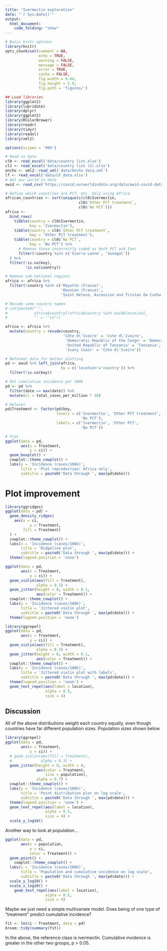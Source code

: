 ```yaml
---
title: "Ivermectin exploration"
date: "`r Sys.Date()`"
output:
  html_document:
    code_folding: "show"
---
```



```r
# Basic knitr options
library(knitr)
opts_chunk$set(comment = NA, 
               echo = TRUE,
               warning = FALSE, 
               message = FALSE, 
               error = TRUE, 
               cache = FALSE,
               fig.width = 9.64,
               fig.height = 5.9,
               fig.path = 'figures/')
```

```r
## Load libraries
library(ggplot2)
library(lubridate)
library(dplyr)
library(ggplot2)
library(RColorBrewer)
library(readr)
library(tidyr)
library(readxl)
library(xml2)

options(scipen = '999')
```

```r
# Read in data
cl0 <- read_excel('data/country list.xlsx')
cl1 <- read_excel('data/country list (1).xlsx')
oncho <- xml2::read_xml('data/Oncho data.xml')
lf <- read_excel('data/LF_data.xlsx')
# Get our world in data 
owid <- read_csv('https://covid.ourworldindata.org/data/owid-covid-data.csv')
```

```r
# Define which countries are PCT, etc. Only using Africa
african_countries <- sort(unique(c(cl0$Ivermectin,
                                 cl0$`Other PCT treatment`,
                                 cl0$`No PCT`)))
africa <- 
  bind_rows(
    tibble(country = cl0$Ivermectin,
           key = 'Ivermectin'),
    tibble(country = cl0$`Other PCT treatment`,
           key = 'Other PCT treatment'),
    tibble(country = cl0$`No PCT`,
           key = 'No PCT') %>% 
      # Remove those incorrectly coded as both PCT and Iver
      filter(!country %in% c('Sierra Leone', 'Senegal'))
  ) %>%
  filter(!is.na(key),
         !is.na(country))

# Remove sub-national regions
africa <- africa %>%
  filter(!country %in% c('Mayotte (France)',
                         'Reunion (France)',
                         'Saint Helena, Ascension and Tristan da Cunha (UK)'))

# Recode some country names
# cat(paste0("'",
#            africa$country[!africa$country %in% owid$location],
#            "' = ''\n"))

africa <- africa %>%
  mutate(country = recode(country,
                          'Côte d\'Ivoire' = 'Cote d\'Ivoire',
                           'Democratic Republic of the Congo' = 'Democratic Republic of Congo',
                           'United Republic of Tanzania' = 'Tanzania',
                           'Ivory Coast' = 'Cote d\'Ivoire'))
```

```r
# Reformat data for better plotting
pd <- owid %>% left_join(africa,
                         by = c('location'='country')) %>%
  filter(!is.na(key))

# Get cumulative incidence per 100k
pd <- pd %>%
  filter(date == max(date)) %>%
  mutate(ci = total_cases_per_million * 10)

# Relevel
pd$Treatment <- factor(pd$key,
                       levels = c('Ivermectin', 'Other PCT treatment',
                                  'No PCT'),
                       labels = c('Ivermectin', 'Other PCT',
                                  'No PCT'))

# Plot
ggplot(data = pd,
       aes(x = Treatment,
           y = ci)) +
  geom_boxplot() +
  cowplot::theme_cowplot() +
  labs(y = 'Incidence (cases/100k)',
       title = 'Plot reproduction: Africa only',
       subtitle = paste0('Data through ', max(pd$date)))
```

# Plot improvement

```r
library(ggridges)
ggplot(data = pd) +
  geom_density_ridges(
    aes(x = ci,
           y = Treatment,
        fill = Treatment)
  ) +
  cowplot::theme_cowplot() +
  labs(x = 'Incidence (cases/100k)',
       title = 'Ridgeline plot',
       subtitle = paste0('Data through ', max(pd$date))) +
  theme(legend.position = 'none')
```

```r
ggplot(data = pd,
       aes(x = Treatment,
           y = ci)) +
  geom_violin(aes(fill = Treatment),
              alpha = 0.1) +
  geom_jitter(height = 0, width = 0.1,
              aes(color = Treatment)) +
  cowplot::theme_cowplot() +
  labs(y = 'Incidence (cases/100k)',
       title = 'Jittered violin plot',
       subtitle = paste0('Data through ', max(pd$date))) +
  theme(legend.position = 'none')
```


```r
library(ggrepel)
ggplot(data = pd,
       aes(x = Treatment,
           y = ci)) +
  geom_violin(aes(fill = Treatment),
              alpha = 0.3) +
  geom_jitter(height = 0, width = 0.1,
              aes(color = Treatment)) +
  cowplot::theme_cowplot() +
  labs(y = 'Incidence (cases/100k)',
       title = 'Jittered violin plot with labels',
       subtitle = paste0('Data through ', max(pd$date))) +
  theme(legend.position = 'none') +
  geom_text_repel(aes(label = location),
                  alpha = 0.5,
                  size = 4)
```

## Discussion

All of the above distributions weight each country equally, even though countries have far different population sizes. Population sizes shown below


```r
library(ggrepel)
ggplot(data = pd,
       aes(x = Treatment,
           y = ci)) +
  # geom_violin(aes(fill = Treatment),
  #             alpha = 0.3) +
  geom_jitter(height = 0, width = 0,
              aes(color = Treatment,
                  size = population),
              alpha = 0.7) +
  cowplot::theme_cowplot() +
  labs(y = 'Incidence (cases/100k)',
       title = 'Point distribution plot on log scale',
       subtitle = paste0('Data through ', max(pd$date))) +
  theme(legend.position = 'none') +
  geom_text_repel(aes(label = location),
                  alpha = 0.5,
                  size = 4) +
  scale_y_log10()
```

Another way to look at population...

```r
ggplot(data = pd,
       aes(x = population,
           y = ci,
           color = Treatment)) +
  geom_point() +
    cowplot::theme_cowplot() +
  labs(y = 'Incidence (cases/100k)',
       title = 'Population and cumulative incidence on log scale',
       subtitle = paste0('Data through ', max(pd$date))) +
  scale_y_log10() +
  scale_x_log10() +
    geom_text_repel(aes(label = location),
                  alpha = 0.5,
                  size = 4)
```

Maybe we just need a simple multivariate model. Does being of one type of "treatment" predict cumulative incidence?

```r
fit <- lm(ci ~ Treatment, data = pd)
broom::tidy(summary(fit))
```

In the above, the reference class is ivermectin. Cumulative invidence is greater in the other two groups, p > 0.05.